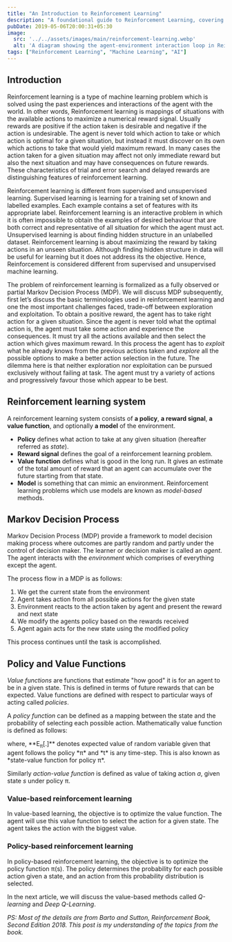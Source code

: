 ```yaml
---
title: "An Introduction to Reinforcement Learning"
description: "A foundational guide to Reinforcement Learning, covering key concepts like policies, rewards, value functions, and Markov Decision Processes (MDP)."
pubDate: 2019-05-06T20:00:31+05:30
image:
  src: '../../assets/images/main/reinforcement-learning.webp'
  alt: 'A diagram showing the agent-environment interaction loop in Reinforcement Learning.'
tags: ["Reinforcement Learning", "Machine Learning", "AI"]
---
```


## Introduction

Reinforcement learning is a type of machine learning problem which is solved using the past experiences and interactions of the agent with the world. In other words, Reinforcement learning is mappings of situations with the available actions to maximize a numerical reward signal. Usually rewards are positive if the action taken is desirable and negative if the action is undesirable. The agent is never told which action to take or which action is optimal for a given situation, but instead it must discover on its own which actions to take that would yield maximum reward. In many cases the action taken for a given situation may affect not only immediate reward but also the next situation and may have consequences on future rewards. These characteristics of trial and error search and delayed rewards are distinguishing features of reinforcement learning.

Reinforcement learning is different from supervised and unsupervised learning. Supervised learning is learning for a training set of known and labelled examples. Each example contains a set of features with its appropriate label. Reinforcement learning is an interactive problem in which it is often impossible to obtain the examples of desired behaviour that are both correct and representative of all situation for which the agent must act. Unsupervised learning is about finding hidden structure in an unlabelled dataset. Reinforcement learning is about maximizing the reward by taking actions in an unseen situation. Although finding hidden structure in data will be useful for learning but it does not address its the objective. Hence, Reinforcement is considered different from supervised and unsupervised machine learning.

The problem of reinforcement learning is formalized as a fully observed or partial Markov Decision Process (MDP). We will discuss MDP subsequently, first let’s discuss the basic terminologies used in reinforcement learning and one the most important challenges faced, trade-off between exploration and exploitation. To obtain a positive reward, the agent has to take right action for a given situation. Since the agent is never told what the optimal action is, the agent must take some action and experience the consequences. It must try all the actions available and then select the action which gives maximum reward. In this process the agent has to *exploit* what he already knows from the previous actions taken and *explore* all the possible options to make a better action selection in the future. The dilemma here is that neither exploration nor exploitation can be pursued exclusively without failing at task. The agent must try a variety of actions and progressively favour those which appear to be best.

<BlogImage src={mdpImg} alt="Markov Decision Process Diagram" caption="Markov Decision Process (Source: Richard Sutton and Andrew Barto, Reinforcement learning Second Edition 2018)" />

## Reinforcement learning system

A reinforcement learning system consists of **a policy**, **a reward signal**, **a value function**, and optionally **a model** of the environment.

-   **Policy** defines what action to take at any given situation (hereafter referred as *state*).
-   **Reward signal** defines the goal of a reinforcement learning problem.
-   **Value function** defines what is good in the long run. It gives an estimate of the total amount of reward that an agent can accumulate over the future starting from that state.
-   **Model** is something that can mimic an environment. Reinforcement learning problems which use models are known as *model-based* methods.

## Markov Decision Process

Markov Decision Process (MDP) provide a framework to model decision making process where outcomes are partly random and partly under the control of decision maker. The learner or decision maker is called an *agent*. The agent interacts with the *environment* which comprises of everything except the agent.

The process flow in a MDP is as follows:
1. We get the current state from the environment
2. Agent takes action from all possible actions for the given state
3. Environment reacts to the action taken by agent and present the reward and next state
4. We modify the agents policy based on the rewards received
5. Agent again acts for the new state using the modified policy

This process continues until the task is accomplished.

## Policy and Value Functions

*Value functions* are functions that estimate "how good" it is for an agent to be in a given state. This is defined in terms of future rewards that can be expected. Value functions are defined with respect to particular ways of acting called *policies*.

A *policy function* can be defined as a mapping between the state and the probability of selecting each possible action. Mathematically value function is defined as follows:

<BlogImage src={rlvaluefun} alt="Value function" caption="State Value Function"/>
where, **E<sub>&#00960;</sub>[.]** denotes expected value of random variable given that agent follows the policy *&#00960;* and *t* is any time-step. This is also known as *state-value function for policy &#00960;*.

Similarly *action-value function* is defined as value of taking action *a*, given state *s* under policy &#00960;.

<BlogImage src={rlactionvaluefunction} alt="Action Value function" caption="Action Value Function"/>


### Value-based reinforcement learning

In value-based learning, the objective is to optimize the value function. The agent will use this value function to select the action for a given state. The agent takes the action with the biggest value.

### Policy-based reinforcement learning

In policy-based reinforcement learning, the objective is to optimize the policy function &#00960;(s). The policy determines the probability for each possible action given a state, and an action from this probability distribution is selected.

In the next article, we will discuss the value-based methods called *Q-learning* and *Deep Q-Learning*.

*PS: Most of the details are from Barto and Sutton, Reinforcement Book, Second Edition 2018. This post is my understanding of the topics from the book.*
